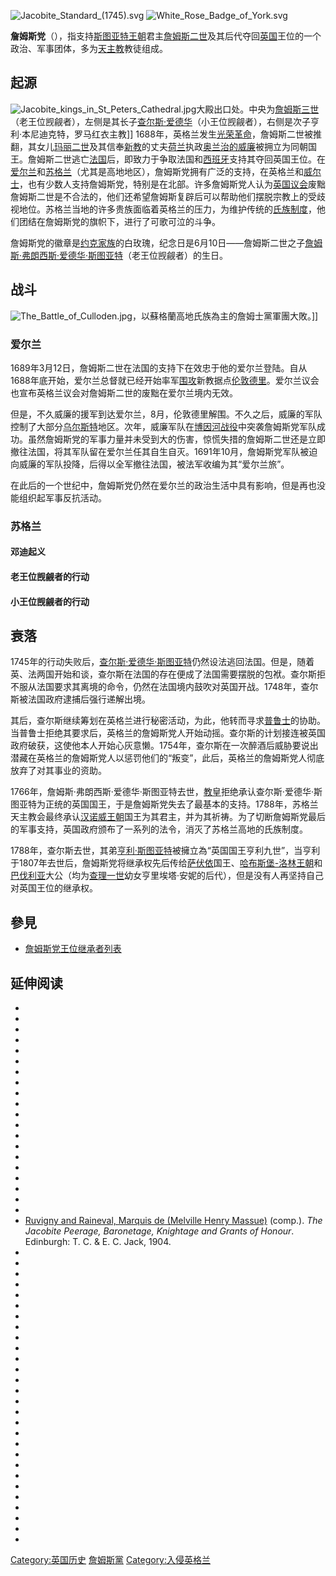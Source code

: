 {{unreferenced|time=2015-06-14T06:22:20+00:00}}
{{NoteTA
| G1 = PoliticiansUK
| G2 = UK Places
| G3 = People
| G4 = Country|zh-cn:斯图亚特;zh-tw:斯圖亞特
}}
[[File:Jacobite_Standard_(1745).svg|thumb]]
[[File:White_Rose_Badge_of_York.svg|thumb]]

'''詹姆斯党'''（{{lang-en|Jacobitism}}），指支持[[斯图亚特王朝|斯图亚特王朝]]君主[[詹姆斯二世_(英格蘭)|詹姆斯二世]]及其后代夺回[[英国|英国]]王位的一个政治、军事团体，多为[[天主教|天主教]]教徒组成。

==起源==
[[File:Jacobite_kings_in_St_Peters_Cathedral.jpg|thumb]]大殿出口处。中央为[[詹姆斯·弗朗西斯·爱德华·斯图亚特|詹姆斯三世]]（老王位觊觎者），左侧是其长子[[查尔斯·爱德华·斯图亚特|查尔斯·爱德华]]（小王位觊觎者），右侧是次子亨利·本尼迪克特，罗马红衣主教]]
1688年，英格兰发生[[光荣革命|光荣革命]]，詹姆斯二世被推翻，其女儿[[玛丽二世_(英格兰)|玛丽二世]]及其信奉[[新教|新教]]的丈夫[[荷兰|荷兰]]执政[[奥兰治亲王威廉三世|奥兰治的威廉]]被拥立为同朝国王。詹姆斯二世逃亡[[法国|法国]]后，即致力于争取法国和[[西班牙|西班牙]]支持其夺回英国王位。在[[爱尔兰|爱尔兰]]和[[苏格兰|苏格兰]]（尤其是高地地区），詹姆斯党拥有广泛的支持，在英格兰和[[威尔士|威尔士]]，也有少数人支持詹姆斯党，特别是在北部。许多詹姆斯党人认为[[英国议会|英国议会]]废黜詹姆斯二世是不合法的，他们还希望詹姆斯复辟后可以帮助他们摆脱宗教上的受歧视地位。苏格兰当地的许多贵族面临着英格兰的压力，为维护传统的[[氏族制度|氏族制度]]，他们团结在詹姆斯党的旗帜下，进行了可歌可泣的斗争。

詹姆斯党的徽章是[[约克家族|约克家族]]的白玫瑰，纪念日是6月10日——詹姆斯二世之子[[詹姆斯·弗朗西斯·爱德华·斯图亚特|詹姆斯·弗朗西斯·爱德华·斯图亚特]]（老王位觊觎者）的生日。

==战斗==
[[File:The_Battle_of_Culloden.jpg|right]]，以蘇格蘭高地氏族為主的詹姆士黨軍團大敗。]]
===爱尔兰===
1689年3月12日，詹姆斯二世在法国的支持下在效忠于他的爱尔兰登陆。自从1688年底开始，爱尔兰总督就已经开始率军[[伦敦德里之围|围攻]]新教据点[[伦敦德里|伦敦德里]]。爱尔兰议会也宣布英格兰议会对詹姆斯二世的废黜在爱尔兰境内无效。

但是，不久威廉的援军到达爱尔兰，8月，伦敦德里解围。不久之后，威廉的军队控制了大部分[[乌尔斯特|乌尔斯特]]地区。次年，威廉军队在[[博因河战役|博因河战役]]中突袭詹姆斯党军队成功。虽然詹姆斯党的军事力量并未受到大的伤害，惊慌失措的詹姆斯二世还是立即撤往法国，将其军队留在爱尔兰任其自生自灭。1691年10月，詹姆斯党军队被迫向威廉的军队投降，后得以全军撤往法国，被法军收编为其“爱尔兰旅”。

在此后的一个世纪中，詹姆斯党仍然在爱尔兰的政治生活中具有影响，但是再也没能组织起军事反抗活动。

===苏格兰===
====邓迪起义====
{{See also|邓迪#大英帝国时代}}
====老王位觊觎者的行动====
{{See also|詹姆斯·弗朗西斯·爱德华·斯图亚特|{{link-en|1715年詹姆斯黨起事|Jacobite rising of 1715}}}}
====小王位觊觎者的行动====
{{See also|查尔斯·爱德华·斯图亚特|1745年詹姆斯黨叛亂}}

==衰落==
1745年的行动失败后，[[查尔斯·爱德华·斯图亚特|查尔斯·爱德华·斯图亚特]]仍然设法逃回法国。但是，随着英、法两国开始和谈，查尔斯在法国的存在便成了法国需要摆脱的包袱。查尔斯拒不服从法国要求其离境的命令，仍然在法国境内鼓吹对英国开战。1748年，查尔斯被法国政府逮捕后强行递解出境。

其后，查尔斯继续筹划在英格兰进行秘密活动，为此，他转而寻求[[普鲁士|普鲁士]]的协助。当普鲁士拒绝其要求后，英格兰的詹姆斯党人开始动摇。查尔斯的计划接连被英国政府破获，这使他本人开始心灰意懒。1754年，查尔斯在一次醉酒后威胁要说出潜藏在英格兰的詹姆斯党人以惩罚他们的“叛变”，此后，英格兰的詹姆斯党人彻底放弃了对其事业的资助。

1766年，詹姆斯·弗朗西斯·爱德华·斯图亚特去世，[[教皇|教皇]]拒绝承认查尔斯·爱德华·斯图亚特为正统的英国国王，于是詹姆斯党失去了最基本的支持。1788年，苏格兰天主教会最终承认[[汉诺威王朝|汉诺威王朝]]国王为其君主，并为其祈祷。为了切断詹姆斯党最后的军事支持，英国政府颁布了一系列的法令，消灭了苏格兰高地的氏族制度。

1788年，查尔斯去世，其弟[[亨利·本篤·斯圖亞特|亨利·斯图亚特]]被擁立為“英国国王亨利九世”，当亨利于1807年去世后，詹姆斯党将继承权先后传给[[萨伏依|萨伏依]]国王、[[哈布斯堡-洛林王朝|哈布斯堡-洛林王朝]]和[[巴伐利亚|巴伐利亚]]大公（均为[[查理一世_(英格蘭)|查理一世]]幼女亨里埃塔·安妮的后代），但是没有人再坚持自己对英国王位的继承权。

==參見==
*[[詹姆斯党王位继承者列表|詹姆斯党王位继承者列表]]

== 延伸阅读 ==
* {{cite journal |last=Barlett |first=Thomas |title=The Catholic Question in the Eighteenth Century |journal=History Ireland |year = 1993 |volume=1 |issue=1|ref=harv}}
* {{cite journal |first=Robert P.|last=Barnes|year=1973 |title=James VII's Forfeiture of the Scottish Throne|journal=[[Albion_(journal)|Albion: A Quarterly Journal Concerned with British Studies]]|volume=5|issue=4|doi=10.2307/4048254|ref=Harv}}
* {{cite book |last1=Chambers, Liam (author) |first1=Binasco, Matteo (ed) |title=Rome and The Irish Mission at home in Irish Catholicism in the Atlantic World, 1622-1908 |date=2018 |publisher=Palgrave Press |isbn=978-3319959740 |ref=harv}}
* {{cite book |last1=Charteris |first1=Evan |title=A Short Account of the Affairs of Scotland |url=https://archive.org/details/cu31924028047748 |date=1907 |publisher=David Douglas, Edinburgh |ref=harv}}
* {{cite book |last1=Colley |first=Linda |title=In Defiance of Oligarchy: The Tory Party 1714-60 |url=https://archive.org/details/indefianceofolig00lind |url-access=registration |date=1985 |publisher= Cambridge UP|ref=harv}}
* {{cite book |last=Corp |first=Edward |title=The Stuarts in Italy, 1719-1766 |date=2011 |publisher =Cambridge UP |ref=harv}}
* {{cite book|last1=Coward|first1=Barry|title=The Stuart Age 1603–1714|date=1980|publisher=Longman|isbn=978-0582488335|ref=harv}}
* {{cite book |last1=Cruikshanks |first1=Lauchlin Alexander |title=The Act of Union: Death or Reprieve for the Highlands? |date=2008 |publisher=Wesleyan University |oclc=705142720|ref=harv}}
* {{cite journal |last1=Doyle |first1=Thomas |title=Jacobitism, Catholicism and the Irish Protestant Elite, 1700–1710 |journal=Eighteenth-Century Ireland / Iris an Dá Chultúr |date=1997 |volume=12 |ref=harv |jstor=30071383 }}
* {{cite book|first=William|last=Ferguson|title=Scotland's Relations with England: A Survey to 1707|url=https://books.google.com/books?id=qFLJK8G1jzsC&pg=PA172|year=1994|publisher=The Saltire Society|isbn=978-0-85411-058-2|ref=harv|access-date=2019-12-21|archive-date=2020-11-15|archive-url=https://web.archive.org/web/20201115152808/https://books.google.com/books?id=qFLJK8G1jzsC&pg=PA172|dead-url=no}}
* {{cite book |last=Graham |first=Brian (ed.) |title=In Search of Ireland: A Cultural Geography |publisher=Taylor and Francis |date=2002 |ref=harv |isbn=9781134749188}}
* {{cite journal |last1=Hayes |first1=Richard |title=Ireland and Jacobitism |journal=Studies: An Irish Quarterly Review |date=1949 |volume=38 |issue=149 |ref=harv}}
* {{cite book|last=Hill|first=Christopher|title=The Century of Revolution, 1603-1714|date=1937|ref=harv|publisher=Psychology Press|isbn=9780415267397|edition=2002}}
* {{cite journal |last1=James |first1=Francis Godwin |title=The Church of Ireland in the Early 18th Century |journal=Historical Magazine of the Protestant Episcopal Church |date=1979 |volume=48 |issue=4 |ref=harv |url=http://www.jstor.org/stable/42973720 |access-date=2019-12-21 |archive-date=2020-08-25 |archive-url=https://web.archive.org/web/20200825141556/https://www.jstor.org/stable/42973720 |dead-url=no }}
* {{cite book |last1=Hamilton |first1=Henry |title=An economic history of Scotland in the Eighteenth century |url=https://archive.org/details/economichistoryo0000hami |url-access=registration |date=1963 |publisher=Clarendon Press |ref=harv}}
* {{cite book |last1=Harris |first1=Tim |title=Politics under the Later Stuarts: Party Conflict in a Divided Society, 1660–1715 |date=1993 |publisher=Longman |isbn=978-0582040823 |ref=harv}}
* {{cite book|last1=Harris|first1=Tim|title=Revolution; the Great Crisis of the British Monarchy 1685–1720|url=https://archive.org/details/revolutiongreatc0000harr_m3o0|date=2007|publisher=Penguin|isbn=978-0141016528|ref=harv}}
* {{cite book |last1=Lenihan |first1=Padraig |title=Consolidating Conquest: Ireland 1603-1727 |date=2016 |publisher=Routledge |isbn=978-1138140639 |ref=harv}}
* {{cite book |last1=Lenman |first1=Bruce |title=The Jacobite Risings in Britain 1689–1746 |date=1980 |publisher=Methuen Publishing |isbn=978-0413396501 |ref=harv}}
* {{cite book|last=Lord|first=Evelyn|title=The Stuart Secret Army: The Hidden History of the English Jacobites|year=2004|publisher=Pearson |isbn=978-0582772564|ref=harv}}
* [[Melville_Henry_Massue|Ruvigny and Raineval, Marquis de (Melville Henry Massue)]] (comp.). ''The Jacobite Peerage, Baronetage, Knightage and Grants of Honour''. Edinburgh: T. C. & E. C. Jack, 1904.
* {{cite book |last1=McCormick |first1=Ted |title=Restoration Ireland, 1660–1688; in The Oxford Handbook of Modern Irish History |date=2014 |publisher=OUP |isbn=978-0198768210|ref=harv}}
* {{cite book|last1=McDonald|first1=Alan|title=The Jacobean Kirk, 1567–1625: Sovereignty, Polity and Liturgy|date=1998|publisher=Routledge|isbn=978-1859283738|ref=harv}}
* {{cite book |last1=McCann |first1=Jean E |title=The Organisation of the Jacobite Army |date=1963 |publisher=PHD thesis Edinburgh University |oclc=646764870 |url=https://www.era.lib.ed.ac.uk/handle/1842/9381 |ref=harv |access-date=2019-12-21 |archive-date=2018-11-16 |archive-url=https://web.archive.org/web/20181116173734/https://www.era.lib.ed.ac.uk/handle/1842/9381 |dead-url=no }}
* {{cite journal |last1=McGrath |first1=Charles Ivar |title=Securing the Protestant Interest: The Origins and Purpose of the Penal Laws of 1695 |journal=Irish Historical Studies |date=1996 |volume=30 |issue=117 |ref=harv|jstor=30008727}}
* {{cite journal |last1=McLynn |first1=Frank |authorlink=Frank McLynn |title=Issues and Motives in the Jacobite Rising of 1745 |date=1982 |journal=The Eighteenth Century |volume=23 |issue=2  |jstor=41467263 |ref=harv}}
* {{cite book |last1=Miller |first1=John |title=James II; A study in kingship |date=1978 |publisher=Menthuen |isbn=978-0413652904|ref=harv}}
* {{cite book |last=Monod |first=Paul |title=Jacobitism and the English People, 1688-1788 |publisher= Cambridge UP |date=1993 |isbn=9780521447935 |ref=harv}}
* {{cite book |last1=Moody |last2=Martin |last3=Byrne (eds.) |title=A New History of Ireland: Volume III: Early Modern Ireland 1534-1691 |year=2009 |publisher=OUP |isbn=9780198202424|ref=harv}}
* {{cite journal|last=Morley|first=Vincent|title=The Continuity of Disaffection in Eighteenth-Century Ireland|journal=Eighteenth-Century Ireland / Iris an Dá Chultúr |date=2007 |volume=22}}
* {{cite book |last1=O'Ciardha |first1=Eamonn |title=Ireland and the Jacobite Cause, 1685-1766: A Fatal Attachment |date=2000 |publisher=Four Courts Press |isbn=978-1851825349 |ref=harv |url-access=registration |url=https://archive.org/details/irelandjacobitec00eamo }}
* {{cite book |last1=Parrish |first1=David |title=Jacobitism and Anti-Jacobitism in the British Atlantic World, 1688–1727 |date=2017 |publisher=Royal Historical Society|isbn=978-0861933419|ref=harv}}
* {{cite book |last1=Parker |first1=Geoffrey |title=Empire, War and Faith in Early Modern Europe |date=2002 |publisher=Penguin |isbn=978-0140297898 |ref=harv |edition=2003}}
* {{cite book |last=Pittock |first=Murray |authorlink=Murray Pittock |title=Jacobitism |date=1998 |publisher=Palgrave Macmillan |isbn=978-0333667989|ref=harv}}
* {{cite book |last=Pittock |first=Murray |authorlink=Murray Pittock |title=Inventing and Resisting Britain|date=1997 |publisher=Palgrave Macmillan|ref=harv}}
* {{cite book |last=Pittock |first=Murray |authorlink=Murray Pittock |title=The Myths of the Jacobite Clans|date=1995 |publisher=Edinburgh University Press|ref=harv}}
* {{cite book |last1=Plank |first1=Geoffrey |title=Rebellion and Savagery: The Jacobite Rising of 1745 and the British Empire |date=2005 |publisher=University of Pennsylvania Press |isbn=978-0812238983 |ref=harv}}
* {{cite journal |last1=Mitchell |first1=Albert |title=The Non-Jurors; 1688-1805 |journal=The Churchman |date=1937 |volume=51 |issue=2 |ref=harv}}
* {{cite book |last1=Overton |first1=JH |title=The Nonjurors: Their Lives, Principles, and Writings |date=1902 |publisher=Wentworth Press |isbn=9780530237329|ref=harv |edition=2018}}
* {{cite book |last1=Riding |first1=Jacqueline |title=Jacobites: A New History of the 45 Rebellion |date=2016 |publisher=Bloomsbury |isbn=978-1408819128|ref=harv}}
* {{cite book |last=Rogers |first=Nicholas |title=Crowds, Culture, and Politics in Georgian Britain |publisher=Oxford UP |date=1998}}
* {{cite book |last1=Shinsuke |first1=Satsuma |title=Britain and Colonial Maritime War in the Early Eighteenth Century |date=2013 |publisher=Boydell Press |isbn=978-1843838623|ref=harv}}
* {{cite book |last1=Smith |first1=Hannah |title=Georgian Monarchy: Politics and Culture, 1714–60|date=2013 |publisher=Cambridge University Press |isbn=978-0521828765|ref=harv}}
* {{cite book |last1=Somerset |first1=Anne |authorlink=Lady Anne Somerset |title=Queen Anne; the Politics of Passion |url=https://archive.org/details/queenannepolitic0000some |date=2012 |publisher=HarperCollins |isbn=978-0007203765|ref=harv}}
* {{cite journal|last1=Stephen|first1=Jeffrey|title=Scottish Nationalism and Stuart Unionism|journal=Journal of British Studies|date=January 2010|volume=49|issue=1, Scottish Special|ref=harv}}
* {{cite book |last1=Strong |first1=Rowan |title=Episcopalianism in Nineteenth-Century Scotland: Religious Responses to a Modernizing Society |date=2002 |publisher=Oxford University Press  |isbn=978-0199249220|ref=harv}}
* {{cite book |last1=Szechi |first1=Daniel |authorlink1=Daniel Szechi|title=The Jacobites: Britain and Europe, 1688–1788 |date=1994 |publisher=Manchester University Press |isbn=978-0719037740 |edition=First|ref=harv}}
* {{cite journal |last1=Szechi |first1=Daniel |last2=Sankey |first2= Margaret |title=Elite Culture and the Decline of Scottish Jacobitism 1716–1745 |url=https://archive.org/details/sim_past-present_2001-11_173/page/90 |date=November 2001 |pages=90–128 |journal=Past & Present |volume=173 |issue=173 |jstor=3600841 |doi=10.1093/past/173.1.90 |ref=harv}}
* {{cite book |last1=Yates |first1=Nigel |title=Eighteenth Century Britain: Religion and Politics 1714-1815 |date=2014 |publisher=Routledge |ref=harv}}

{{大不列顛王國|state = collapsed}}
{{Authority control}}
[[Category:英国历史|Category:英国历史]]
[[Category:詹姆斯黨|]]
[[Category:入侵英格兰|Category:入侵英格兰]]